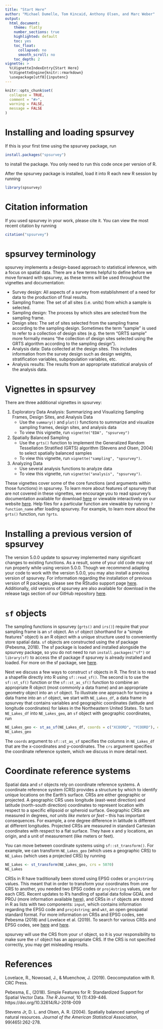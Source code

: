 ```yaml
---
title: "Start Here"
author: "Michael Dumelle, Tom Kincaid, Anthony Olsen, and Marc Weber"
output: 
  html_document:
    theme: flatly
    number_sections: true
    highlighted: default 
    toc: yes
    toc_float:
      collapsed: no
      smooth_scroll: no
    toc_depth: 2
vignette: >
  %\VignetteIndexEntry{Start Here}
  %\VignetteEngine{knitr::rmarkdown}
  \usepackage[utf8]{inputenc}
---
```


```r
knitr::opts_chunk$set(
  collapse = TRUE,
  comment = "#>", 
  warning = FALSE, 
  message = FALSE
)
```

# Installing and loading spsurvey

If this is your first time using the spsurvey package, run
```r
install.packages("spsurvey")
```
to install the package. You only need to run this code once per version of R.

After the spsurvey package is installed, load it into R each new R session by running
```r
library(spsurvey)
```

# Citation information

If you used spsurvey in your work, please cite it. You can view the most recent citation by running
```r
citation("spsurvey")
```

# spsurvey terminology

spsurvey implements a design-based approach to statistical inference, with a focus on spatial data. There are a few terms helpful to define before we move forward with spsurvey, as these terms will be used throughout the vignettes and documentation:

* Survey design: All aspects of a survey from establishment of a need for data to the production of final results.
* Sampling frame: The set of all sites (i.e. units) from which a sample is selected.
* Sampling design: The process by which sites are selected from the sampling frame.
* Design sites: The set of sites selected from the sampling frame according to the sampling design. Sometimes the term "sample" is used to refer to a collection of design sites (e.g. the term "GRTS sample" more formally means "the collection of design sites selected using the GRTS algorithm according to the sampling design").
* Analysis data: Data collected at the design sites. This includes information from the survey design such as design weights, stratification variables, subpopulation variables, etc.
* Analysis results: The results from an appropriate statistical analysis of the analysis data.

# Vignettes in spsurvey

There are three additional vignettes in spsurvey:

1. Exploratory Data Analysis: Summarizing and Visualizing Sampling Frames, Design Sites, and Analysis Data
    * Use the `summary()` and `plot()` functions to summarize and visualize sampling frames, design sites, and analysis data
    * To view this vignette, run `vignette("EDA", "spsurvey")`
2. Spatially Balanced Sampling
    * Use the `grts()` function to implement the Generalized Random Tessellation Stratified (GRTS) algorithm (Stevens and Olsen, 2004) to select spatially balanced samples
    * To view this vignette, run `vignette("sampling", "spsurvey")`.
3. Analyzing Data
    * Use several analysis functions to analyze data
    * To view this vignette, run `vignette("analysis", "spsurvey")`.

These vignettes cover some of the core functions (and arguments within those functions) in spsurvey. To learn more about features of spsurvey that are not covered in these vignettes, we encourage you to read spsurvey's documentation available for download [here](https://cran.r-project.org/package=spsurvey) or viewable interactively on our website [here](https://usepa.github.io/spsurvey/). Help files for a particular function are viewable by running `?function_name` after loading spsurvey. For example, to learn more about the `grts()` function, run `?grts`.

# Installing a previous version of spsurvey

The version 5.0.0 update to spsurvey implemented many significant changes to existing functions. As a result, some of your old code may not run properly while using version 5.0.0. Though we recommend adapting your code to work with the version 5.0.0, you may also install a previous version of spsurvey. For information regarding the installation of previous version of R packages, please see the RStudio support page [here](https://support.posit.co/hc/en-us/articles/219949047-Installing-older-versions-of-packages). Additionally, old versions of spsurvey are also available for download in the release tags section of our GitHub repository [here](https://github.com/USEPA/spsurvey/releases).

# `sf` objects

The sampling functions in spsurvey (`grts()` and `irs()`) require that your sampling frame is an `sf` object. An `sf` object (shorthand for a "simple features" object) is an R object with a unique structure used to conveniently store spatial data. `sf` objects are constructed using the sf package (Pebesma, 2018). The sf package is loaded and installed alongside the spsurvey package, so you do not need to run `install.packages("sf")` or `library(sf)` to access the sf package if spsurvey is already installed and loaded. For more on the sf package, see [here](https://cran.r-project.org/package=sf).

Next we discuss a few ways to construct `sf` objects in R. The first is to read a shapefile directly into R using `sf::read_sf()`. The second is to use the `sf::st_sf()` function or the `sf::st_as_sf()` function to combine an appropriate R object (most commonly a data frame) and an appropriate geometry object into an `sf` object. To illustrate one approach for turning a data frame into an `sf` object, we start with `NE_Lakes_df`, a data frame in spsurvey that contains variables and geographic coordinates (latitude and longitude coordinates) for lakes in the Northeastern United States. To turn `NE_Lakes_df` into `NE_Lakes_geo`, an `sf` object with geographic coordinates, run
```r
NE_Lakes_geo <- st_as_sf(NE_Lakes_df, coords = c("XCOORD", "YCOORD"), crs = 4326)
NE_Lakes_geo
```

The `coords` argument to `sf::st_as_sf` specifies the columns in `NE_Lakes_df` that are the x-coordinates and y-coordinates. The `crs` argument specifies the coordinate reference system, which we discuss in more detail next.


# Coordinate reference systems

Spatial data and `sf` objects rely on coordinate reference systems. A coordinate reference system (CRS) provides a structure by which to identify unique locations on the Earth's surface. CRSs are either geographic or projected. A geographic CRS uses longitude (east-west direction) and latitude (north-south direction) coordinates to represent location with respect to a specific ellipsoid or spheroid surface. Geographic CRSs are measured in degrees, *not units like meters or feet* -- this has important consequences. For example, a one degree difference in latitude is different at different longitudes. Projected CRSs are measured in standard Cartesian coordinates with respect to a flat surface. They have x and y locations, an origin, and a unit of measurement (like meters or feet).

You can move between coordinate systems using `sf::st_transform()`. For example, we can transform `NE_Lakes_geo` (which uses a geographic CRS) to `NE_Lakes` (which uses a projected CRS) by running
```r
NE_Lakes <- st_transform(NE_Lakes_geo, crs = 5070)
NE_Lakes
```

CRSs in R have traditionally been stored using EPSG codes or `proj4string` values. This meant that in order to transform your coordinates from one CRS to another, you needed two EPSG codes or `proj4string` values, one for each CRS. Recent updates to R's handling of spatial data follow GDAL and PROJ (more information available [here](https://r-spatial.org/r/2020/03/17/wkt.html)), and CRSs in `sf` objects are stored in R as lists with two components: `input`, which contains information regarding the EPSG code and `proj4string`; and `wkt`, an open geospatial standard format. For more information on CRSs and EPSG codes, see Pebesma (2018) and Lovelace et al. (2019). To search for various CRSs and EPSG codes, see [here](https://epsg.io/) and [here](https://spatialreference.org).

spsurvey will use the CRS from your `sf` object, so it is your responsibility to make sure the `sf` object has an appropriate CRS. If the CRS is not specified correctly, you may get misleading results.

# References

Lovelace, R., Nowosad, J., & Muenchow, J. (2019). Geocomputation with R. CRC Press.

Pebesma, E., (2018). Simple Features for R: Standardized Support for Spatial Vector Data. *The R Journal*, 10 (1):439-446. https://doi.org/10.32614/RJ-2018-009

Stevens Jr, D. L. and Olsen, A. R. (2004). Spatially balanced sampling of natural resources. *Journal of the American Statistical Association*, 99(465):262-278.
